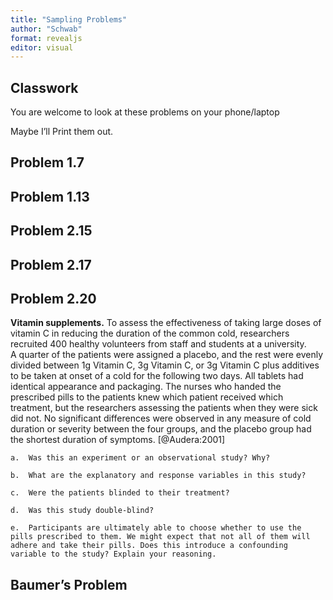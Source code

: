 ```yaml
---
title: "Sampling Problems"
author: "Schwab"
format: revealjs
editor: visual
---
```


## Classwork 

You are welcome to look at these problems on your phone/laptop

Maybe I'll Print them out. 

## Problem 1.7

## Problem 1.13

## Problem 2.15

## Problem 2.17

## Problem 2.20
**Vitamin supplements.** 
To assess the effectiveness of taking large doses of vitamin C in reducing the duration of the common cold, researchers recruited 400 healthy volunteers from staff and students at a university. 
A quarter of the patients were assigned a placebo, and the rest were evenly divided between 1g Vitamin C, 3g Vitamin C, or 3g Vitamin C plus additives to be taken at onset of a cold for the following two days. 
All tablets had identical appearance and packaging. 
The nurses who handed the prescribed pills to the patients knew which patient received which treatment, but the researchers assessing the patients when they were sick did not. 
No significant differences were observed in any measure of cold duration or severity between the four groups, and the placebo group had the shortest duration of symptoms. [@Audera:2001]

    a.  Was this an experiment or an observational study? Why?

    b.  What are the explanatory and response variables in this study?

    c.  Were the patients blinded to their treatment?

    d.  Was this study double-blind?

    e.  Participants are ultimately able to choose whether to use the pills prescribed to them. We might expect that not all of them will adhere and take their pills. Does this introduce a confounding variable to the study? Explain your reasoning.

## Baumer's Problem